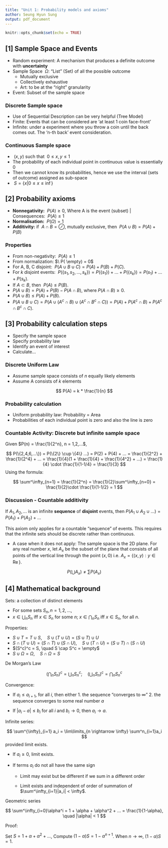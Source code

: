 ```yaml
---
title: "Unit 1: Probability models and axioms"
author: Seung Hyun Sung
output: pdf_document
---
```


```r
knitr::opts_chunk$set(echo = TRUE)
```

## [1] Sample Space and Events 

* Random experiment: A mechanism that produces a definite outcome with __uncertainty__
* Sample Space $\ \Omega$: "List" (Set) of all the possible outcome
  + Mutually exclusive 
  + Collectively exhaustive 
  + Art: to be at the "right" granularity
* Event: Subset of the sample space 

### Discrete Sample space 

+ Use of Sequential Description can be very helpful (Tree Model)
+ Finite: Events that can be considered are 'at least 1 coin face-front'
+ Infinite: under a experiment where you throw a coin until the back comes out. The 'n-th back' event consideration. 

### Continuous Sample space 

* $\ (x,y)$ such that $\ 0 \leq x, y \leq 1$
* The probability of each individual point in continuous value is essentially 0
* Then we cannot know its probabilities, hence we use the interval (sets of outcome) assigned as sub-space
* $\ S = \{x|0 \leq x \leq \inf\}$



## [2] Probability axioms 

+ __Nonnegativity:__ $\ P(A) \geq 0$, Where A is the event (subset) | Consequences: $\ P(A) \leq 1$
+ __Normalisation:__ $\ P(\Omega) = 1$
+ __Additivity:__ if $\ A \cap B =  \oslash$, mutually exclusive, then $\ P(A \cup B) = P(A) + P(B)$


### Properties

  * From non-negativity: $\ P(A) \leq 1$
  * From normalization: $\ P( \empty) = 0$
  * For A, B, C disjoint: $\ P(A \cup B \cup C) = P(A) + P(B) + P(C)$.
  * For $k$ disjoint events: $\ P(\{s_1, s_2, ..., s_k\}) = P(\{s_1\}) +... + P(\{s_k\}) = P(s_1) +... + P(s_k)$.
  * If $A \subset B$, then  $\ P(A) \leq P(B)$. 
  * $P(A \cup B) = P(A) + P(B) - P(A \cap B)$, where $P(A \cap B) \geq 0$.
  * $P(A \cup B) \leq P(A) + P(B)$.
  * $P(A \cup B \cup C) = P(A \cup (A^c \cap B) \cup (A^c \cap B^c \cap C)) =P(A) + P(A^c \cap B) + P(A^c \cap B^c \cap C).$
    


## [3] Probability calculation steps

+ Specify the sample space
+ Specify probability law
+ Identify an event of interest
+ Calculate…

###  Discrete Uniform Law

+ Assume sample space consists of $n$  equally likely elements
+ Assume A consists of $k$  elements

$$
P(A) = k * \frac{1}{n}
$$

### Probability calculation 

+ Uniform probability law: Probability = Area
+ Probabilities of each individual point is zero and also the line is zero
  

### Countable Activity: Discrete but infinite sample space
    
Given $P(n) = \frac{1}{2^n}, n = 1,2,...$, 

$$
P(\{2,4,6,...\}) = P(\{2\} \cup \{4\} ...) = P(2) + P(4) + ... = \frac{1}{2^2} + \frac{1}{2^4} + ... = \frac{1}{4}(1 + \frac{1}{4} + \frac{1}{4^2} + ...) = \frac{1}{4} \cdot \frac{1}{1-1/4} = \frac{1}{3}
$$
Using the formula:

$$
\sum^\infty_{n=1} = \frac{1}{2^n} = \frac{1}{2}\sum^\infty_{n=0} = \frac{1}{2}\cdot \frac{1}{1-1/2} = 1
$$

### Discussion - Countable additivity

If $A_1, A_2, ...$ is an infinite __sequence__ of __disjoint__ events, then $P(A_1 \cup A_2 \cup ...) = P(A_1) + P(A_2) + ...$

This axiom only applies for a countable "sequence" of events. This requires that the infinite sets should be discrete rather than continuous.

+ A case when it does not apply: The sample space is the 2D plane. For any real number $x$, let $A_x$ be the subset of the plane that consists of all points of the vertical line through the point $(x,0)$ i.e. $A_ x=\{ (x,y): y\in \mathrm{Re\, }\}$.
    
$$
P(\bigcup A_x) \neq \sum P(A_x)
$$




## [4] Mathematical background

Sets: a collection of distinct elements

+ For some sets $S_n, n=1,2,...$,
+ $x \in \bigcup_n S_n$ iff $x\in S_n$ for some $n$; $x \in \bigcap_n S_n$ iff $x \in S_n$, for all $n$.

Properties: 

+ $S \cup T = T \cup S, \quad S \cup (T \cup U) = (S \cup T) \cup U$
+ $S \cap (T \cup U) = (S \cap T) \cup (S \cap U), \quad S \cup(T \cap U) = (S \cup T) \cap (S \cap U)$
+ $(S^c)^c = S, \quad S \cap S^c = \empty$
+ $S \cup \Omega = \Omega, \quad S \cap \Omega = S$

De Morgan's Law

$$
\Big(\bigcap_{n} S_n\Big)^c = \bigcup_n S_n^c; \quad \Big( \bigcup_n S_n\Big)^c = \bigcap_n S_n^c
$$

Convergence:

+ If $a_i \leq a_{i+1}$, for all $i$, then either
      1. the sequence “converges to $\infty$”
      2. the sequence converges to some real number $a$

+ If $|a_i - a| \leq b_i$ for all $i$ and $b_i \rightarrow 0$, then $a_i \rightarrow a$.


Infinite series: 

$$
\sum^{\infty}_{i=1} a_i =  \lim\limits_{n \rightarrow \infty} \sum^n_{i=1}a_i 
$$
provided limit exists.

+ If $a_i \geq 0$, limit exists.

+ If terms $a_i$ do not all have the same sign

  * Limit may exist but be different if we sum in a different order

  * Limit exists and independent of order of summation of $\sum^\infty_{i=1}|a_i| < \infty$.

Geometric series

$$
\sum^\infty_{i=0}\alpha^i = 1 + \alpha + \alpha^2 + ... = \frac{1}{1-\alpha}, \quad |\alpha| < 1
$$

  Proof: 

  Set $S =1+ \alpha + \alpha^2 + ...$, Compute $(1-\alpha)S = 1 - \alpha^{n+1}$. When $n \rightarrow \infty$, $(1-\alpha)S = 1$.















